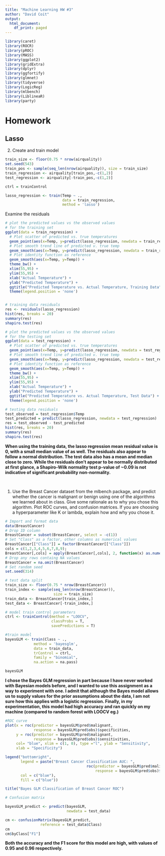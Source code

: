 ```yaml
---
title: "Machine Learning HW #3"
author: "David Coit"
output:
  html_document:
    df_print: paged
---
```



```r
library(caret)
library(ROCR)
library(pROC)
library(MASS)
library(ggplot2)
library(gridExtra)
library(dplyr)
library(ggfortify)
library(glmnet)
library(tidyverse)
library(LogicReg)
library(mlbench)
library(LiblineaR)
library(party)
```



# Homework
## Lasso

2. Create and train model 
```r
train_size <- floor(0.75 * nrow(airquality))
set.seed(543)
train_pos <- sample(seq_len(nrow(airquality)), size = train_size)
train_regression <- airquality[train_pos,-c(1,2)]
test_regression <- airquality[-train_pos,-c(1,2)]

ctrl = trainControl

lasso_regression <- train(Temp ~ ., 
                          data = train_regression,
                          method = 'lasso')


```


Examine the residuals 
```r

# plot the predicted values vs the observed values
# for the training set
ggplot(data = train_regression) + 
  # Plot scatter of predicted vs. true temperatures
  geom_point(aes(x=Temp, y=predict(lasso_regression, newdata = train_regression))) +
  # Plot smooth trend line of predicted v. true temp
  geom_smooth(aes(x=Temp, y=predict(lasso_regression, newdata = train_regression), color = 'r')) + 
  # Plot identity function as reference
  geom_smooth(aes(x=Temp, y=Temp)) + 
  theme_bw() +
  xlim(55,95) +
  ylim(55,95) +
  xlab("Actual Temperature") +
  ylab("Predicted Temperature") +
  ggtitle("Predicted Temperature vs. Actual Temperature, Training Data") + 
  theme(legend.position = 'none')


# training data residuals
res <- residuals(lasso_regression)
hist(res, breaks = 20)
summary(res)
shapiro.test(res)
```


```r
# plot the predicted values vs the observed values
# for the testing set
ggplot(data = test_regression) + 
  # Plot scatter of predicted vs. true temperatures
  geom_point(aes(x=Temp, y=predict(lasso_regression, newdata = test_regression))) +
  # Plot smooth trend line of predicted v. true temp
  geom_smooth(aes(x=Temp, y=predict(lasso_regression, newdata = test_regression), color = 'r')) + 
  # Plot identity function as reference
  geom_smooth(aes(x=Temp, y=Temp)) + 
  theme_bw() +
  xlim(55,95) +
  ylim(55,95) +
  xlab("Actual Temperature") +
  ylab("Predicted Temperature") +
  ggtitle("Predicted Temperature vs. Actual Temperature, Test Data") + 
  theme(legend.position = 'none')

# testing data residuals
test_observed = test_regression$Temp
test_predicted = predict(lasso_regression, newdata = test_regression)
res = test_observed - test_predicted
hist(res, breaks = 20)
summary(res)
shapiro.test(res)

```
**When using the training data, the lasso regression mean residual value is 0, with a small median value of as well. The residuals also appear to follow a normal distribution. The test data also has a mean and median close to zero. While the residuals don't appear to be normally distributed at first glance, a Shapiro-Wilk normality test p-value of ~0.09 is not indicative of significant probability non-normality. **
\  

\  


1. Use the Breast Cancer dataset from the mlbench package, and predict whether the cancer is malignant or benign using one of the algorithms we learned about in class. Give some rationale as to why you chose this algorithm. Plot ROC curves, and confusion matrices. If you are choosing a hyperparameter like K or lambda, explain how and why you chose it. 

```r

# Import and format data
data(BreastCancer)
# Drop ID column
BreastCancer = subset(BreastCancer, select = -c(1))
# Set "Class" as a factor, other columns as numerical values
BreastCancer[["Class"]] = factor(BreastCancer[["Class"]])
cols = c(1,2,3,4,5,6,7,8,9);    
BreastCancer[,cols] = apply(BreastCancer[,cols], 2, function(x) as.numeric(as.character(x)))
# Drop any rows containg NA values
BreastCancer = na.omit(BreastCancer)
# Set random seed
set.seed(314)

# test data split
train_size <- floor(0.75 * nrow(BreastCancer))
train_index <- sample(seq_len(nrow(BreastCancer)),
                      size = train_size)
train_data <- BreastCancer[train_index,]
test_data <- BreastCancer[-train_index,]

# model train control parameters
ctrl <- trainControl(method = "LOOCV", 
                     classProbs = T,
                     savePredictions = T)

#train model
bayesGLM <- train(Class ~ .,
             method = 'bayesglm',
             data = train_data,
             trControl = ctrl,
             family = "binomial",
             na.action = na.pass)

bayesGLM
```
**I chose the Bayes GLM regression in part because I have never worked with Bayesian models before, and I wanted to use this assignment as a way to experiment with one. I admit that although the Bayes model allows us to supply values for the prior assumptions about the data, I am not sure how this applies with a logistic regression. Finally, in my experimentation, this model had high accuracy and ran quickly on my machine (compared to random forest with LOOCV eg.)**


```r

#ROC curve
plot(x = roc(predictor = bayesGLM$pred$malignant,
             response = bayesGLM$pred$obs)$specificities,
     y = roc(predictor = bayesGLM$pred$malignant,
             response = bayesGLM$pred$obs)$sensitivities,
     col= "blue", xlim = c(1, 0), type ="l", ylab = "Sensitivity",
     xlab = "Specificity")

legend("bottomright", 
       legend = paste("Breast Cancer Classification AUC: ", 
                                     roc(predictor = bayesGLM$pred$malignant,
                                         response = bayesGLM$pred$obs)$auc, sep = ""), 
       col = c("blue"), 
       fill = c("blue"))

title("Bayes GLM Classification of Breast Cancer ROC")

```


```r
# Confusion matrix

bayesGLM_predict <- predict(bayesGLM, 
                            newdata = test_data)

cm <- confusionMatrix(bayesGLM_predict, 
                reference = test_data$Class)
cm
cm$byClass["F1"]

```

**Both the accuracy and the F1 score for this model are high, with values of 0.95 and 0.96 respectively.**






